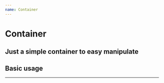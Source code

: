 ```yaml
---
name: Container
---
```



# Container

## Just a simple container to easy manipulate

<Props of={Container} />

## Basic usage

<Playground>
  <Container
    height={50}
    width={50}
    shadow={{
      shadowColor: "#590E0E0E",
      shadowOffset: { width: 2, height: 10 },
      shadowRadius: 20
    }}
  />
</Playground>

---
